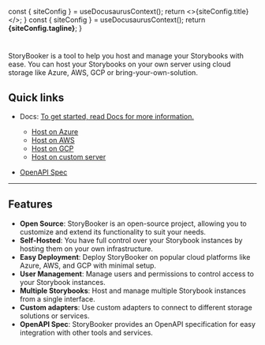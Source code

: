
  const { siteConfig } = useDocusaurusContext();
  return <>{siteConfig.title}</>;
}
  const { siteConfig } = useDocusaurusContext();
  return <b>{siteConfig.tagline}</b>;
}

# <DisplayTitle />

<DisplayTagline />

StoryBooker is a tool to help you host and manage your Storybooks with ease. You can host your Storybooks on your own server using cloud storage like Azure, AWS, GCP or bring-your-own-solution.

## Quick links

- Docs: [To get started, read Docs for more information.](docs)
  - [Host on Azure](docs/azure)
  - [Host on AWS](docs/aws)
  - [Host on GCP](docs/gcp)
  - [Host on custom server](docs/core)

- [OpenAPI Spec](openapi)

---

## Features

- **Open Source**: StoryBooker is an open-source project, allowing you to customize and extend its functionality to suit your needs.
- **Self-Hosted**: You have full control over your Storybook instances by hosting them on your own infrastructure.
- **Easy Deployment**: Deploy StoryBooker on popular cloud platforms like Azure, AWS, and GCP with minimal setup.
- **User Management**: Manage users and permissions to control access to your Storybook instances.
- **Multiple Storybooks**: Host and manage multiple Storybook instances from a single interface.
- **Custom adapters**: Use custom adapters to connect to different storage solutions or services.
- **OpenAPI Spec**: StoryBooker provides an OpenAPI specification for easy integration with other tools and services.
